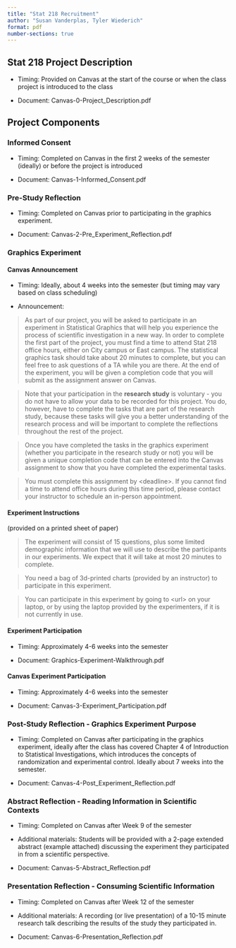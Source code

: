 ```yaml
---
title: "Stat 218 Recruitment"
author: "Susan Vanderplas, Tyler Wiederich"
format: pdf
number-sections: true
---
```


## Stat 218 Project Description

- Timing: Provided on Canvas at the start of the course or when the class project is introduced to the class

- Document: Canvas-0-Project_Description.pdf

## Project Components

### Informed Consent

- Timing: Completed on Canvas in the first 2 weeks of the semester (ideally) or before the project is introduced

- Document: Canvas-1-Informed_Consent.pdf

### Pre-Study Reflection

- Timing: Completed on Canvas prior to participating in the graphics experiment.

- Document: Canvas-2-Pre_Experiment_Reflection.pdf

### Graphics Experiment


#### Canvas Announcement

- Timing: Ideally, about 4 weeks into the semester (but timing may vary based on class scheduling)

- Announcement:    

> As part of our project, you will be asked to participate in an experiment in Statistical Graphics that will help you experience the process of scientific investigation in a new way. In order to complete the first part of the project, you must find a time to attend Stat 218 office hours, either on City campus or East campus. The statistical graphics task should take about 20 minutes to complete, but you can feel free to ask questions of a TA while you are there. At the end of the experiment, you will be given a completion code that you will submit as the assignment answer on Canvas. 

> Note that your participation in the **research study** is voluntary - you do not have to allow your data to be recorded for this project. You do, however, have to complete the tasks that are part of the research study, because these tasks will give you a better understanding of the research process and will be important to complete the reflections throughout the rest of the project.

> Once you have completed the tasks in the graphics experiment (whether you participate in the research study or not) you will be given a unique completion code that can be entered into the Canvas assignment to show that you have completed the experimental tasks.

> You must complete this assignment by \<deadline\>. If you cannot find a time to attend office hours during this time period, please contact your instructor to schedule an in-person appointment.

#### Experiment Instructions
(provided on a printed sheet of paper)

> The experiment will consist of 15 questions, plus some limited demographic information that we will use to describe the participants in our experiments. We expect that it will take at most 20 minutes to complete.

> You need a bag of 3d-printed charts (provided by an instructor) to participate in this experiment.

> You can participate in this experiment by going to \<url\> on your laptop, or by using the laptop provided by the experimenters, if it is not currently in use.

#### Experiment Participation

- Timing: Approximately 4-6 weeks into the semester

- Document: Graphics-Experiment-Walkthrough.pdf

#### Canvas Experiment Participation

- Timing: Approximately 4-6 weeks into the semester

- Document: Canvas-3-Experiment_Participation.pdf

### Post-Study Reflection - Graphics Experiment Purpose

- Timing: Completed on Canvas after participating in the graphics experiment, ideally after the class has covered Chapter 4 of Introduction to Statistical Investigations, which introduces the concepts of randomization and experimental control. Ideally about 7 weeks into the semester.

- Document: Canvas-4-Post_Experiment_Reflection.pdf

### Abstract Reflection - Reading Information in Scientific Contexts

- Timing: Completed on Canvas after Week 9 of the semester

- Additional materials: Students will be provided with a 2-page extended abstract (example attached) discussing the experiment they participated in from a scientific perspective.

- Document: Canvas-5-Abstract_Reflection.pdf

### Presentation Reflection - Consuming Scientific Information

- Timing: Completed on Canvas after Week 12 of the semester

- Additional materials: A recording (or live presentation) of a 10-15 minute research talk describing the results of the study they participated in. 

- Document: Canvas-6-Presentation_Reflection.pdf